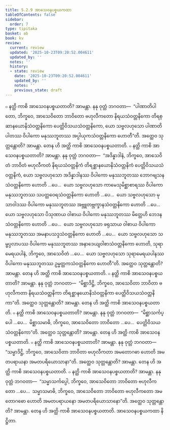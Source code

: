 ```yaml
---
title: 5.2.9 အာသေဝနပစ္စယကထာ
tableOfContents: false
sidebar:
  order: 7
type: tipitaka
basket: ab
book: kv
review:
  current: review
  updated: '2025-10-23T09:20:52.004611'
  updated_by: ''
  notes: ''
  history:
  - state: review
    date: '2025-10-23T09:20:52.004611'
    updated_by: ''
    notes: ''
    previous_state: draft
---
```



<ReviewStatus review={frontmatter.review} showDetails={true} />

<HypothesisAnnotation frontmatter={frontmatter} />

<DynamicBreadcrumb />

<Division number="903" book="kv" e="ch" v="32" p="446">

<Paragraph number="2761" book="kv">
๐ နတ္ထိ ကာစိ အာသေဝနပစ္စယတာတိ? အာမန္တာ. နနု ဝုတ္တံ ဘဂဝတာ—  “ပါဏာတိပါတော, ဘိက္ခဝေ, အာသေဝိတော ဘာဝိတော ဗဟုလီကတော နိရယသံဝတ္တနိကော တိရစ္ဆာနယောနိသံဝတ္တနိကော ပေတ္တိဝိသယသံဝတ္တနိကော, ယော သဗ္ဗလဟုသော ပါဏာတိပါတဿ ဝိပါကော မနုဿဘူတဿ အပ္ပါယုကသံဝတ္တနိကော ဟောတီ”တိ. အတ္ထေဝ သုတ္တန္တောတိ? အာမန္တာ. တေန ဟိ အတ္ထိ ကာစိ အာသေဝနပစ္စယတာတိ.
</Paragraph>

<Paragraph number="2762" book="kv">
๐ နတ္ထိ ကာစိ အာသေဝနပစ္စယတာတိ? အာမန္တာ. နနု ဝုတ္တံ ဘဂဝတာ—  “အဒိန္နာဒါနံ, ဘိက္ခဝေ, အာသေဝိတံ ဘာဝိတံ ဗဟုလီကတံ နိရယသံဝတ္တနိကံ တိရစ္ဆာနယောနိသံဝတ္တနိကံ ပေတ္တိဝိသယသံဝတ္တနိကံ, ယော သဗ္ဗလဟုသော အဒိန္နာဒါနဿ ဝိပါကော မနုဿဘူတဿ ဘောဂဗျသနသံဝတ္တနိကော ဟောတိ …ပေ…  ယော သဗ္ဗလဟုသော ကာမေသုမိစ္ဆာစာရဿ ဝိပါကော မနုဿဘူတဿ သပတ္တဝေရသံဝတ္တနိကော ဟောတိ …ပေ…  ယော သဗ္ဗလဟုသော မုသာဝါဒဿ ဝိပါကော မနုဿဘူတဿ အဗ္ဘူတဗ္ဘက္ခာနသံဝတ္တနိကော ဟောတိ …ပေ…  ယော သဗ္ဗလဟုသော ပိသုဏာယ ဝါစာယ ဝိပါကော မနုဿဘူတဿ မိတ္တေဟိ ဘေဒနသံဝတ္တနိကော ဟောတိ …ပေ…  ယော သဗ္ဗလဟုသော ဖရုသာယ ဝါစာယ ဝိပါကော မနုဿဘူတဿ အမနာပသဒ္ဒသံဝတ္တနိကော ဟောတိ …ပေ…  ယော သဗ္ဗလဟုသော သမ္ဖပ္ပလာပဿ ဝိပါကော မနုဿဘူတဿ အနာဒေယျဝါစာသံဝတ္တနိကော ဟောတိ, သုရာမေရယပါနံ, ဘိက္ခဝေ, အာသေဝိတံ …ပေ…  ယော သဗ္ဗလဟုသော သုရာမေရယပါနဿ ဝိပါကော မနုဿဘူတဿ ဥမ္မတ္တကသံဝတ္တနိကော ဟောတီ”တိ. အတ္ထေဝ သုတ္တန္တောတိ? အာမန္တာ. တေန ဟိ အတ္ထိ ကာစိ အာသေဝနပစ္စယတာတိ.
</Paragraph>

</Division>
<Division number="904" book="kv" e="ch" v="32" p="447">

<Paragraph number="2763" book="kv">
๐ နတ္ထိ ကာစိ အာသေဝနပစ္စယတာတိ? အာမန္တာ. နနု ဝုတ္တံ ဘဂဝတာ—  “မိစ္ဆာဒိဋ္ဌိ, ဘိက္ခဝေ, အာသေဝိတာ ဘာဝိတာ ဗဟုလီကတာ နိရယသံဝတ္တနိကာ တိရစ္ဆာနယောနိသံဝတ္တနိကာ ပေတ္တိဝိသယသံဝတ္တနိကာ”တိ. အတ္ထေဝ သုတ္တန္တောတိ? အာမန္တာ. တေန ဟိ အတ္ထိ ကာစိ အာသေဝနပစ္စယတာတိ.
</Paragraph>

<Paragraph number="2764" book="kv">
๐ နတ္ထိ ကာစိ အာသေဝနပစ္စယတာတိ? အာမန္တာ. နနု ဝုတ္တံ ဘဂဝတာ—  “မိစ္ဆာသင်္ကပ္ပေါ …ပေ…  မိစ္ဆာသမာဓိ, ဘိက္ခဝေ, အာသေဝိတော ဘာဝိတော …ပေ…  ပေတ္တိဝိသယသံဝတ္တနိကော”တိ. အတ္ထေဝ သုတ္တန္တောတိ? အာမန္တာ. တေန ဟိ အတ္ထိ ကာစိ အာသေဝနပစ္စယတာတိ.
</Paragraph>

</Division>
<Division number="905" book="kv" e="ch" v="32" p="448">

<Paragraph number="2765" book="kv">
๐ နတ္ထိ ကာစိ အာသေဝနပစ္စယတာတိ? အာမန္တာ. နနု ဝုတ္တံ ဘဂဝတာ—  “သမ္မာဒိဋ္ဌိ, ဘိက္ခဝေ, အာသေဝိတာ ဘာဝိတာ ဗဟုလီကတာ အမတောဂဓာ ဟောတိ အမတပရာယနာ အမတပရိယောသာနာ”တိ. အတ္ထေဝ သုတ္တန္တောတိ? အာမန္တာ. တေန ဟိ အတ္ထိ ကာစိ အာသေဝနပစ္စယတာတိ.
</Paragraph>

<Paragraph number="2766" book="kv">
๐ နတ္ထိ ကာစိ အာသေဝနပစ္စယတာတိ? အာမန္တာ. နနု ဝုတ္တံ ဘဂဝတာ—  “သမ္မာသင်္ကပ္ပေါ, ဘိက္ခဝေ, အာသေဝိတော ဘာဝိတော ဗဟုလီကတော …ပေ…  သမ္မာသမာဓိ, ဘိက္ခဝေ, အာသေဝိတော ဘာဝိတော ဗဟုလီကတော အမတောဂဓော ဟောတိ အမတပရာယနော အမတပရိယောသာနော”တိ. အတ္ထေဝ သုတ္တန္တောတိ? အာမန္တာ. တေန ဟိ အတ္ထိ ကာစိ အာသေဝနပစ္စယတာတိ.

</Paragraph>
</Division>

<Paragraph number="2767" type="center" book="kv">
အာသေဝနပစ္စယကထာ နိဋ္ဌိတာ.
</Paragraph>